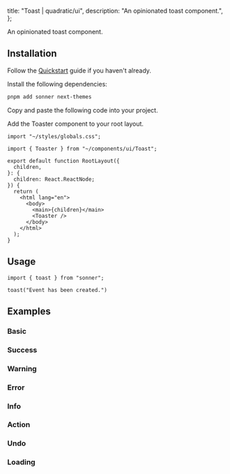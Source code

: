 
  title: "Toast | quadratic/ui",
  description: "An opinionated toast component.",
};

<Title>Toast</Title>
<Description>An opinionated toast component.</Description>
<ComponentPreview id="toast" />

## Installation
<Steps>

<StepTitle>Follow the [Quickstart](/docs/getting-started/guides/quickstart) guide if you haven't already.</StepTitle>

<StepTitle>Install the following dependencies:</StepTitle>
<StepContent>
```bash
pnpm add sonner next-themes
```
</StepContent>

<StepTitle>Copy and paste the following code into your project.</StepTitle>
<StepContent>
<FileSource id="toaster" />
</StepContent>

<StepTitle>Add the Toaster component to your root layout.</StepTitle>
<StepContent>
```tsx
import "~/styles/globals.css";

import { Toaster } from "~/components/ui/Toast";

export default function RootLayout({
  children,
}: {
  children: React.ReactNode;
}) {
  return (
    <html lang="en">
      <body>
        <main>{children}</main>
        <Toaster />
      </body>
    </html>
  );
}
```
</StepContent>

</Steps>

## Usage
```tsx
import { toast } from "sonner";
```
```tsx
toast("Event has been created.")
```

## Examples

### Basic
<ComponentPreview id="toast" />

### Success
<ComponentPreview id="toastSuccess" />

### Warning
<ComponentPreview id="toastWarning" />

### Error
<ComponentPreview id="toastError" />

### Info
<ComponentPreview id="toastInfo" />

### Action
<ComponentPreview id="toastAction" />

### Undo
<ComponentPreview id="toastUndo" />

### Loading
<ComponentPreview id="toastLoading" />

<Footer previousLabel="Textarea" previousHref="/docs/components/primitives/textarea" nextLabel="Toggle" nextHref="/docs/components/primitives/toggle" />
